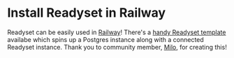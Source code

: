 

# Install Readyset in Railway

Readyset can be easily used in [Railway](https://railway.app/)! There's a [handy 
Readyset template](https://railway.app/template/wr1OLZ) availabe which spins up a Postgres instance along with a connected 
Readyset instance. Thank you to community member, [Milo](https://railway.app/u/milo), for creating this! 



